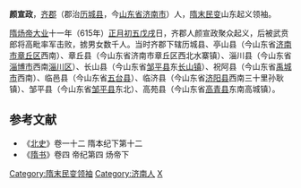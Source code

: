 '''颜宣政'''，[[齐郡|齐郡]]（郡治[[历城县|历城县]]，今[[山东省|山东省]][[济南市|济南市]]）人，[[隋末民变|隋末民变]]山东起义领袖。

[[隋炀帝|隋炀帝]][[大业_(年号)|大业]]十一年（615年）[[正月初五|正月初五]][[戊戌|戊戌]]日，齐郡人颜宣政聚众起义，后被武贲郎将高毗率军击败，掳男女数千人。当时齐郡下辖历城县、亭山县（今山东省[[济南市|济南市]][[章丘区|章丘区]]西南）、章丘县（今山东省济南市章丘区西北水寨镇）、淄川县（今山东省[[淄博市|淄博市]]西南[[淄川区|淄川区]]）、长山县（今山东省[[邹平县|邹平县]]东[[长山镇|长山镇]]）、祝阿县（今山东省[[禹城市|禹城市]]西南）、临邑县（今山东省[[五台县|五台县]]）、临济县（今山东省[[济阳县|济阳县]]西南三十里孙耿镇）、邹平县（今山东省[[邹平县|邹平县]]东北）、高苑县（今山东省[[高青县|高青县]]东南高城镇）。

==参考文献==
*《[[北史|北史]]》卷一十二 隋本纪下第十二
*《[[隋书|隋书]]》卷四 帝纪第四 炀帝下
{{DEFAULTSORT:Y}}
[[Category:隋末民变领袖|Category:隋末民变领袖]]
[[Category:济南人|Category:济南人]]
[[Category:颜姓|X]]